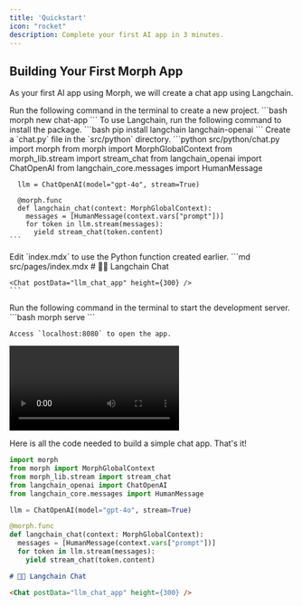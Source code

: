 ```yaml
---
title: 'Quickstart'
icon: "rocket"
description: Complete your first AI app in 3 minutes.
---
```


## Building Your First Morph App

As your first AI app using Morph, we will create a chat app using Langchain.

<Steps>
  <Step title="Initialize the Project">
    Run the following command in the terminal to create a new project.
    ```bash
    morph new chat-app
    ```
  </Step>
  <Step title="Install Packages">
    To use Langchain, run the following command to install the package.
    ```bash
    pip install langchain langchain-openai
    ```
  </Step>
  <Step title="Create chat.py">
    Create a `chat.py` file in the `src/python` directory.
    ```python src/python/chat.py
      import morph
      from morph import MorphGlobalContext
      from morph_lib.stream import stream_chat
      from langchain_openai import ChatOpenAI
      from langchain_core.messages import HumanMessage

      llm = ChatOpenAI(model="gpt-4o", stream=True)

      @morph.func
      def langchain_chat(context: MorphGlobalContext):
        messages = [HumanMessage(context.vars["prompt"])]
        for token in llm.stream(messages):
          yield stream_chat(token.content)
    ```
  </Step>
  <Step title="Edit index.mdx">
    Edit `index.mdx` to use the Python function created earlier.
    ```md src/pages/index.mdx
    # 🦜🔗 Langchain Chat

    <Chat postData="llm_chat_app" height={300} />
    ```
  </Step>
  <Step title="Start the Local Server">
    Run the following command in the terminal to start the development server.
    ```bash
    morph serve
    ```

    Access `localhost:8080` to open the app.
  </Step>
</Steps>

<Frame>
  <video
    controls
    className="w-full aspect-video"
    src="//videos.ctfassets.net/9ncizv60xc5y/2iLVmcZEi4k42qycBRtKKi/1b8ec7ab402f0aaaaf6c07ab2cd37967/Tutorial_AI_App.mp4"
  ></video>
</Frame>

Here is all the code needed to build a simple chat app. That's it!

<CodeGroup>

```python src/python/chat.py
import morph
from morph import MorphGlobalContext
from morph_lib.stream import stream_chat
from langchain_openai import ChatOpenAI
from langchain_core.messages import HumanMessage

llm = ChatOpenAI(model="gpt-4o", stream=True)

@morph.func
def langchain_chat(context: MorphGlobalContext):
  messages = [HumanMessage(context.vars["prompt"])]
  for token in llm.stream(messages):
    yield stream_chat(token.content)
```

```md src/pages/index.mdx
# 🦜🔗 Langchain Chat

<Chat postData="llm_chat_app" height={300} />
```

</CodeGroup>
